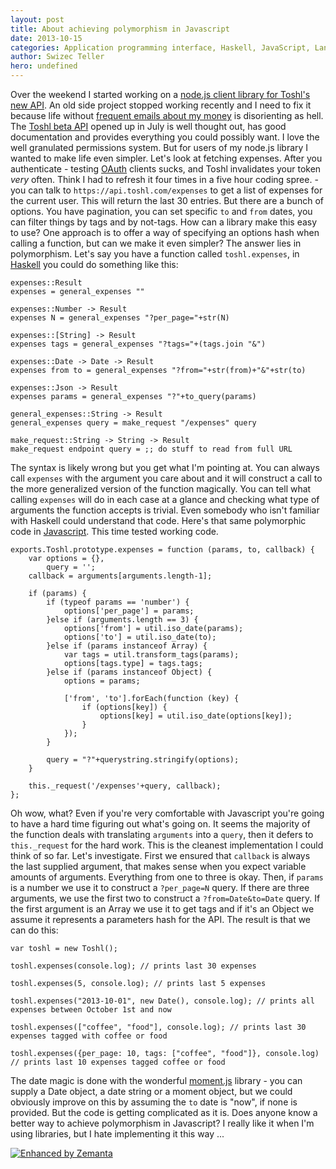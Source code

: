 ```yaml
---
layout: post
title: About achieving polymorphism in Javascript
date: 2013-10-15
categories: Application programming interface, Haskell, JavaScript, Languages, Programming, Toshl
author: Swizec Teller
hero: undefined
---
```


Over the weekend I started working on a [node.js client library for Toshl's new API](https://github.com/Swizec/toshl.js). An old side project stopped working recently and I need to fix it because life without [frequent emails about my money](http://swizec.com/blog/a-message-from-your-future-self/swizec/3377) is disorienting as hell. The [Toshl beta API](https://developer.toshl.com/) opened up in July is well thought out, has good documentation and provides everything you could possibly want. I love the well granulated permissions system. But for users of my node.js library I wanted to make life even simpler. Let's look at fetching expenses. After you authenticate - testing [OAuth](http://oauth.net "OAuth") clients sucks, and Toshl invalidates your token _very_ often. Think I had to refresh it four times in a five hour coding spree. - you can talk to `https://api.toshl.com/expenses` to get a list of expenses for the current user. This will return the last 30 entries. But there are a bunch of options. You have pagination, you can set specific `to` and `from` dates, you can filter things by tags and by not-tags. How can a library make this easy to use? One approach is to offer a way of specifying an options hash when calling a function, but can we make it even simpler? The answer lies in polymorphism. Let's say you have a function called `toshl.expenses`, in [Haskell](http://haskell.org "Haskell (programming language)") you could do something like this:

    expenses::Result
    expenses = general_expenses ""

    expenses::Number -> Result
    expenses N = general_expenses "?per_page="+str(N)

    expenses::[String] -> Result
    expenses tags = general_expenses "?tags="+(tags.join "&")

    expenses::Date -> Date -> Result
    expenses from to = general_expenses "?from="+str(from)+"&"+str(to)

    expenses::Json -> Result
    expenses params = general_expenses "?"+to_query(params)

    general_expenses::String -> Result
    general_expenses query = make_request "/expenses" query

    make_request::String -> String -> Result
    make_request endpoint query = ;; do stuff to read from full URL

The syntax is likely wrong but you get what I'm pointing at. You can always call `expenses` with the argument you care about and it will construct a call to the more generalized version of the function magically. You can tell what calling `expenses` will do in each case at a glance and checking what type of arguments the function accepts is trivial. Even somebody who isn't familiar with Haskell could understand that code. Here's that same polymorphic code in [Javascript](http://en.wikipedia.org/wiki/JavaScript "JavaScript"). This time tested working code.

    exports.Toshl.prototype.expenses = function (params, to, callback) {
        var options = {},
            query = '';
        callback = arguments[arguments.length-1];

        if (params) {
            if (typeof params == 'number') {
                options['per_page'] = params;
            }else if (arguments.length == 3) {
                options['from'] = util.iso_date(params);
                options['to'] = util.iso_date(to);
            }else if (params instanceof Array) {
                var tags = util.transform_tags(params);
                options[tags.type] = tags.tags;
            }else if (params instanceof Object) {
                options = params;

                ['from', 'to'].forEach(function (key) {
                    if (options[key]) {
                        options[key] = util.iso_date(options[key]);
                    }
                });
            }

            query = "?"+querystring.stringify(options);
        }

        this._request('/expenses'+query, callback);
    };

Oh wow, what? Even if you're very comfortable with Javascript you're going to have a hard time figuring out what's going on. It seems the majority of the function deals with translating `arguments` into a `query`, then it defers to `this._request` for the hard work. This is the cleanest implementation I could think of so far. Let's investigate. First we ensured that `callback` is always the last supplied argument, that makes sense when you expect variable amounts of arguments. Everything from one to three is okay. Then, if `params` is a number we use it to construct a `?per_page=N` query. If there are three arguments, we use the first two to construct a `?from=Date&to=Date` query. If the first argument is an Array we use it to get tags and if it's an Object we assume it represents a parameters hash for the API. The result is that we can do this:

    var toshl = new Toshl();

    toshl.expenses(console.log); // prints last 30 expenses

    toshl.expenses(5, console.log); // prints last 5 expenses

    toshl.expenses("2013-10-01", new Date(), console.log); // prints all expenses between October 1st and now

    toshl.expenses(["coffee", "food"], console.log); // prints last 30 expenses tagged with coffee or food

    toshl.expenses({per_page: 10, tags: ["coffee", "food"]}, console.log) // prints last 10 expenses tagged coffee or food

The date magic is done with the wonderful [moment.js](http://momentjs.com/) library - you can supply a Date object, a date string or a moment object, but we could obviously improve on this by assuming the `to` date is "now", if none is provided. But the code is getting complicated as it is. Does anyone know a better way to achieve polymorphism in Javascript? I really like it when I'm using libraries, but I hate implementing it this way ...

[![Enhanced by Zemanta](http://img.zemanta.com/zemified_e.png?x-id=739c8f9e-f369-4125-9471-ec1a4738359c)](http://www.zemanta.com/?px "Enhanced by Zemanta")
